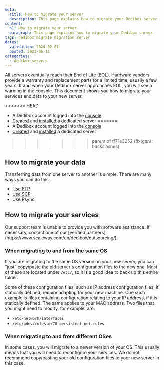 ```yaml
---
meta:
  title: How to migrate your server
  description: This page explains how to migrate your Dedibox server
content:
  h1: How to migrate your server
  paragraph: This page explains how to migrate your Dedibox server
tags: dedibox migrate migration server 
dates:
  validation: 2024-02-01
  posted: 2021-06-11
categories:
  - dedibox-servers
---
```


All servers eventually reach their End of Life (EOL). Hardware vendors provide a warranty and replacement parts for a limited time, usually a few years. If and when your Dedibox server approaches EOL, you will see a warning in the console. This document shows you how to migrate your services and data to your new server.

<Macro id="requirements" />

<<<<<<< HEAD
- A Dedibox account logged into the [console](https://console.online.net/)
- [Created](/dedibox/dedicated-servers/how-to/order-a-server/) and [installed](/dedibox/dedicated-servers/how-to/install-a-server/) a dedicated server
=======
- A Dedibox account logged into the [console](https://console.online.net)
- [Created](/dedibox/dedicated-servers/how-to/order-a-server) and [installed](/dedibox/dedicated-servers/how-to/install-a-server) a dedicated server
>>>>>>> parent of ff71e3252 (fix(gen): backslashes)

## How to migrate your data

Transferring data from one server to another is simple. There are many ways you can do this:

- [Use FTP](/dedibox/dedicated-servers/how-to/connect-to-server/#via-sftp)
- [Use SCP](/dedibox/dedicated-servers/how-to/connect-to-server/#via-scp)
- Use Rsync

## How to migrate your services

<Message type="note">
  Our support team is unable to provide you with software assistance. If necessary, contact one of our [verified partners](https://www.scaleway.com/en/dedibox/outsourcing/).
</Message>

### When migrating to and from the same OS

If you are migrating to the same OS version on your new server, you can "just" copy/paste the old server's configuration files to the new one. Most of these are located under `/etc/`, so it is a good idea to back up this entire folder.

Some of these configuration files, such as IP address configuration files, if statically defined, require adapting for your new machine. One such example is files containing configuration relating to your IP address, if it is statically defined. The same applies to your MAC address. Two files that you might need to modify, for example, are:
 
- `/etc/network/interfaces`
- `/etc/udev/rules.d/70-persistent-net.rules`

### When migrating to and from different OSes

In some cases, you will migrate to a newer version of your OS. This usually means that you will need to reconfigure your services. We do not recommend copy/pasting your old configuration files to your new server in this case.


